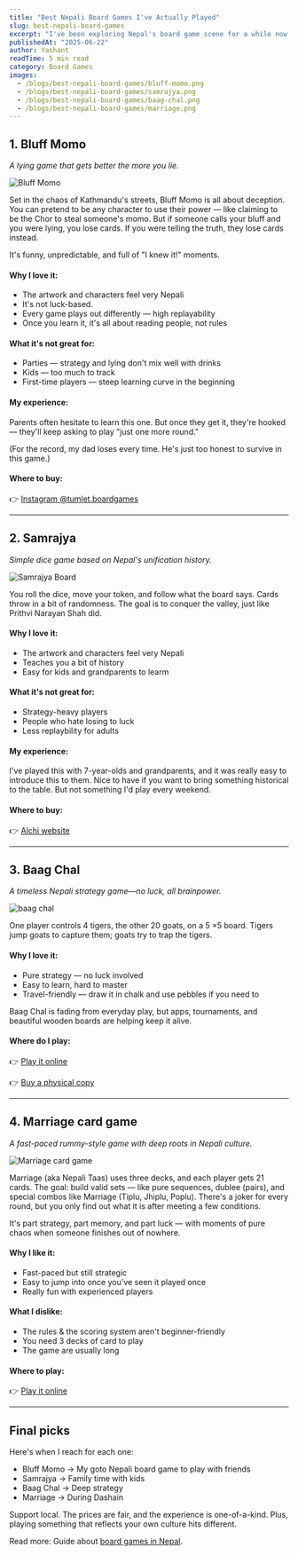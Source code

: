 ```yaml
---
title: "Best Nepali Board Games I've Actually Played"
slug: best-nepali-board-games
excerpt: "I've been exploring Nepal's board game scene for a while now. These four games stood out after countless sessions with friends and family."
publishedAt: "2025-06-22"
author: Yashant
readTime: 5 min read
category: Board Games
images:
  - /blogs/best-nepali-board-games/bluff-momo.png
  - /blogs/best-nepali-board-games/samrajya.png
  - /blogs/best-nepali-board-games/baag-chal.png
  - /blogs/best-nepali-board-games/marriage.png
---
```



<Helmet>
  <title>Best Nepali Board Games I've Actually Played</title>
  <meta property="og:title" content="Best Nepali Board Games I've Actually Played" />
  <meta property="og:description" content="I've been exploring Nepal's board game scene for a while now. These four games stood out after countless sessions with friends and family." />
  <meta property="og:image" content="https://tumlet.com/blogs/best-nepali-board-games/unfurl.png" />
  <meta property="og:url" content="https://tumlet.com/blog/best-nepali-board-games" />
  <meta property="og:type" content="article" />
  <meta name="twitter:card" content="summary_large_image" />
  <meta name="twitter:title" content="Best Nepali Board Games I've Actually Played" />
  <meta name="twitter:description" content="I've been exploring Nepal's board game scene for a while now. These four games stood out after countless sessions with friends and family." />
  <meta name="twitter:image" content="https://tumlet.com/blogs/best-nepali-board-games/unfurl.png" />
</Helmet>

## 1. Bluff Momo

_A lying game that gets better the more you lie._

![Bluff Momo](/blogs/best-nepali-board-games/bluff-momo.png)

Set in the chaos of Kathmandu's streets, Bluff Momo is all about deception. You can pretend to be any character to use their power — like claiming to be the Chor to steal someone's momo. But if someone calls your bluff and you were lying, you lose cards. If you were telling the truth, they lose cards instead.

It's funny, unpredictable, and full of "I knew it!" moments.

#### Why I love it:

- The artwork and characters feel very Nepali
- It's not luck-based. 
- Every game plays out differently — high replayability
- Once you learn it, it's all about reading people, not rules

#### What it's not great for:

- Parties — strategy and lying don't mix well with drinks
- Kids — too much to track
- First-time players — steep learning curve in the beginning

#### My experience:

Parents often hesitate to learn this one. But once they get it, they're hooked — they'll keep asking to play "just one more round."

(For the record, my dad loses every time. He's just too honest to survive in this game.)

#### Where to buy:

👉 [Instagram @tumlet.boardgames](https://www.instagram.com/tumlet.boardgames/)

---

## 2. Samrajya

_Simple dice game based on Nepal's unification history._

![Samrajya Board](/blogs/best-nepali-board-games/samrajya.png)

You roll the dice, move your token, and follow what the board says. Cards throw in a bit of randomness. The goal is to conquer the valley, just like Prithvi Narayan Shah did.

#### Why I love it:
- The artwork and characters feel very Nepali
- Teaches you a bit of history
- Easy for kids and grandparents to learm

#### What it's not great for:

- Strategy-heavy players
- People who hate losing to luck
- Less replaybility for adults

#### My experience:

I've played this with 7-year-olds and grandparents, and it was really easy to introduce this to them. Nice to have if you want to bring something historical to the table. But not something I'd play every weekend.

#### Where to buy:
👉 [Alchi website](https://alchi.co/shop/50)

---

## 3. Baag Chal

_A timeless Nepali strategy game—no luck, all brainpower._

![baag chal](/blogs/best-nepali-board-games/baag-chal.png)

One player controls 4 tigers, the other 20 goats, on a 5 ×5 board. Tigers jump goats to capture them; goats try to trap the tigers.

#### Why I love it:
- Pure strategy — no luck involved
- Easy to learn, hard to master
- Travel-friendly — draw it in chalk and use pebbles if you need to

Baag Chal is fading from everyday play, but apps, tournaments, and beautiful wooden boards are helping keep it alive.

#### Where do I play:
👉 [Play it online](https://www.ujjwalpaudel1.com.np/)

👉 [Buy a physical copy](https://alchi.co/shop/213)

---

## 4. Marriage card game
_A fast-paced rummy-style game with deep roots in Nepali culture._

![Marriage card game](/blogs/best-nepali-board-games/marriage.png)

Marriage (aka Nepali Taas) uses three decks, and each player gets 21 cards. The goal: build valid sets — like pure sequences, dublee (pairs), and special combos like Marriage (Tiplu, Jhiplu, Poplu). There's a joker for every round, but you only find out what it is after meeting a few conditions.

It's part strategy, part memory, and part luck — with moments of pure chaos when someone finishes out of nowhere.

#### Why I like it:
- Fast-paced but still strategic
- Easy to jump into once you've seen it played once
- Really fun with experienced players

#### What I dislike:
- The rules & the scoring system aren't beginner-friendly
- You need 3 decks of card to play
- The game are usually long 

#### Where to play:
👉 [Play it online](https://bhoos.com/marriage/)

---

## Final picks

Here's when I reach for each one:

- Bluff Momo → My goto Nepali board game to play with friends
- Samrajya → Family time with kids
- Baag Chal → Deep strategy
- Marriage → During Dashain

Support local. The prices are fair, and the experience is one-of-a-kind. Plus, playing something that reflects your own culture hits different. 

Read more: Guide about [board games in Nepal](https://tumlet.com/blogs/board-game-nepal).


<FooterBlogCTA /> 